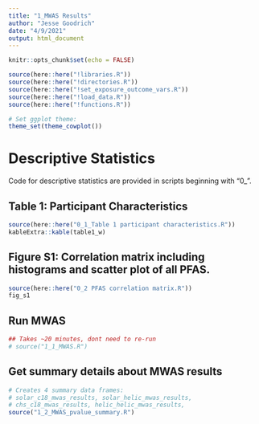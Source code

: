 ```yaml
---
title: "1_MWAS Results"
author: "Jesse Goodrich"
date: "4/9/2021"
output: html_document
---
```



```r
knitr::opts_chunk$set(echo = FALSE)

source(here::here("!libraries.R"))
source(here::here("!directories.R"))
source(here::here("!set_exposure_outcome_vars.R"))
source(here::here("!load_data.R"))
source(here::here("!functions.R"))

# Set ggplot theme:
theme_set(theme_cowplot())
```

# Descriptive Statistics  
Code for descriptive statistics are provided in scripts beginning with "0_".   

## Table 1: Participant Characteristics  
```r
source(here::here("0_1_Table 1 participant characteristics.R"))
kableExtra::kable(table1_w)
```

## Figure S1: Correlation matrix including histograms and scatter plot of all PFAS. 
```r
source(here::here("0_2 PFAS correlation matrix.R"))
fig_s1
```

## Run MWAS
```r
## Takes ~20 minutes, dont need to re-run
# source("1_1_MWAS.R")
```



## Get summary details about MWAS results
```r
# Creates 4 summary data frames: 
# solar_c18_mwas_results, solar_helic_mwas_results, 
# chs_c18_mwas_results, helic_helic_mwas_results, 
source("1_2_MWAS_pvalue_summary.R")



```



